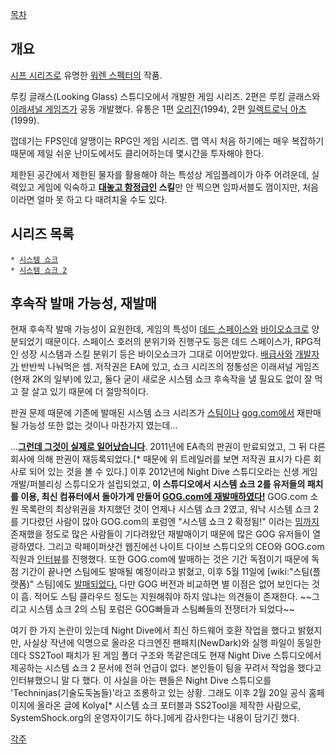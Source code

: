 [[목차]]

== 개요 ==
[[시프 시리즈]]로 유명한 [[워렌 스펙터]]의 작품.

루킹 글래스(Looking Glass) 스튜디오에서 개발한 게임 시리즈. 2편은 루킹 글래스와 [[이래셔널 게임즈]]가 공동 개발했다. 유통은 1편 [[오리진]](1994), 2편 [[일렉트로닉 아츠]](1999).

껍데기는 FPS인데 알맹이는 RPG인 게임 시리즈. 맵 역시 처음 하기에는 매우 복잡하기 때문에 제일 쉬운 난이도에서도 클리어하는데 몇시간을 투자해야 한다. 

제한된 공간에서 제한된 물자를 활용해야 하는 특성상 게임플레이가 아주 어려운데, 실력있고 게임에 익숙하고 '''[[YOU JUST ACTIVATED MY TRAP CARD|대놓고 함정급]]인 스킬'''만 안 찍으면 임파서블도 껌이지만, 처음이라면 얼마 못 하고 다 때려치울 수도 있다.
== 시리즈 목록 ==
 * [[시스템 쇼크]]
 * [[시스템 쇼크 2]]

== 후속작 발매 가능성, 재발매 ==
현재 후속작 발매 가능성이 요원한데, 게임의 특성이 [[데드 스페이스(게임)|데드 스페이스]]와 [[바이오쇼크]]로 양분되었기 때문이다. 스페이스 호러의 분위기와 진행구도 등은 데드 스페이스가, RPG적인 성장 시스템과 스킬 분위기 등은 바이오쇼크가 그대로 이어받았다. [[일렉트로닉 아츠|배급사]]와 [[켄 레빈|개발자]]가 반반씩 나눠먹은 셈. 저작권은 EA에 있고, 쇼크 시리즈의 정통성은 이래셔널 게임즈(현재 2K의 일부)에 있고, 둘다 굳이 새로운 시스템 쇼크 후속작을 낼 필요도 없이 잘 먹고 잘 살고 있기 때문에 더 절망적이다.

판권 문제 때문에 기존에 발매된 시스템 쇼크 시리즈가 [[스팀(플랫폼)|스팀]]이나 [[gog.com]]에서 재판매될 가능성 또한 없는 것이나 마찬가지 였는데...

{{{#!html
<object width="560" height="315"><param name="movie" value="http://www.youtube.com/v/a3__6BknDHc?version=3&amp;hl=en_US&amp;rel=0"></param><param name="allowFullScreen" value="true"></param><param name="allowscriptaccess" value="always"></param><embed src="http://www.youtube.com/v/a3__6BknDHc?version=3&amp;hl=en_US&amp;rel=0" type="application/x-shockwave-flash" width="560" height="315" allowscriptaccess="always" allowfullscreen="true"></embed></object>}}}

...'''[[그런데 그것이 실제로 일어났습니다]]'''. 2011년에 EA측의 판권이 만료되었고, 그 뒤 다른 회사에 의해 판권이 재등록되었다.[* 때문에 위 트레일러를 보면 저작권 표시가 다른 회사로 되어 있는 것을 볼 수 있다.] 이후 2012년에 Night Dive 스튜디오라는 신생 게임 개발/퍼블리싱 스튜디오가 설립되었고, '''이 스튜디오에서 시스템 쇼크 2를 유저들의 패치를 이용, 최신 컴퓨터에서 돌아가게 만들어 [http://www.gog.com/gamecard/system_shock_2 GOG.com에 재발매하였다!]''' GOG.com 소원 목록란의 최상위권을 차지했던 것이 언제나 시스템 쇼크 2였고, 워낙 시스템 쇼크 2를 기다렸던 사람이 많아 GOG.com의 포럼엔 "시스템 쇼크 2 확정됨!" 이라는 [[밈]]까지 존재했을 정도로 많은 사람들이 기다려왔던 재발매이기 때문에 많은 GOG 유저들이 열광하였다. 그리고 락페이퍼샷건 웹진에선 나이트 다이브 스튜디오의 CEO와 GOG.com 직원과 [http://www.rockpapershotgun.com/2013/02/13/many-questions-system-shock-2-comes-to-gog/ 인터뷰]를 진행했다. 또한 GOG.com에 발매하는 것은 기간 독점이기 때문에 독점 기간이 끝나면 스팀에도 발매될 예정이라고 밝혔고, 이후 5월 11일에 [wiki:"스팀(플랫폼)" 스팀]에도 [http://store.steampowered.com/app/238210/ 발매되었다.] 다만 GOG 버전과 비교하면 별 이점은 없어 보인다는 것이 흠. 적어도 스팀 클라우드 정도는 지원해줘야 하지 않냐는 의견들이 존재한다. ~~그리고 시스템 쇼크 2의 스팀 포럼은 GOG빠들과 스팀빠들의 전쟁터가 되었다~~

여기 한 가지 논란이 있는데 Night Dive에서 최신 하드웨어 호환 작업을 했다고 밝혔지만, 사실상 작년에 익명으로 올라온 다크엔진 팬패치(NewDark)와 실행 파일이 동일한데다 SS2Tool 패치가 된 게임 폴더 구조와 똑같은데도 현재 Night Dive 스튜디오에서 제공하는 시스템 쇼크 2 문서에 전혀 언급이 없다. 본인들이 팀을 꾸려서 작업을 했다고 인터뷰했으니 말 다 했다. 이 사실을 아는 팬들은 Night Dive 스튜디오를 'Techninjas(기술도둑놈들)'라고 조롱하고 있는 상황. 그래도 이후 2월 20일 공식 홈페이지에 올라온 글에 Kolya[* 시스템 쇼크 포터블과 SS2Tool을 제작한 사람으로, SystemShock.org의 운영자이기도 하다.]에게 감사한다는 내용이 담기긴 했다.

[[각주]]
